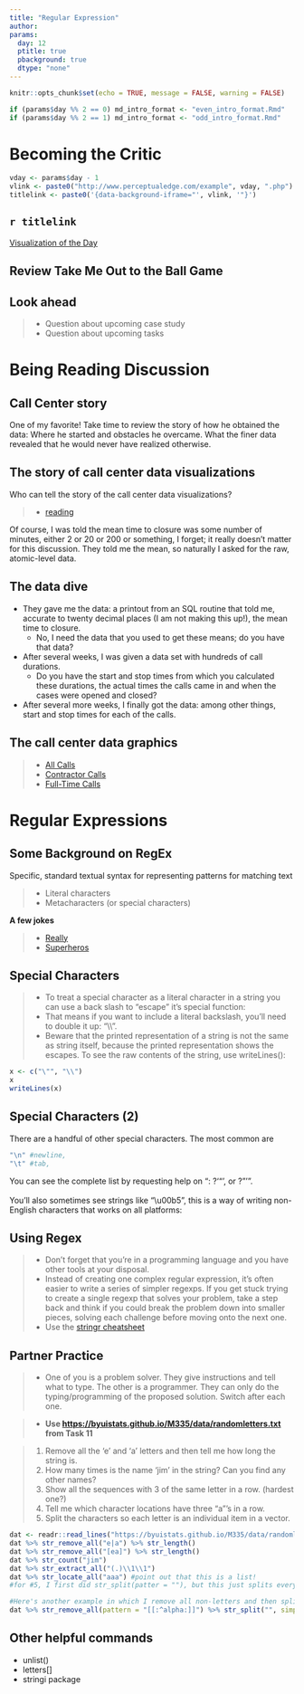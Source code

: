 ```yaml
---
title: "Regular Expression"
author: 
params:
  day: 12
  ptitle: true
  pbackground: true
  dtype: "none"
---
```



```r
knitr::opts_chunk$set(echo = TRUE, message = FALSE, warning = FALSE)

if (params$day %% 2 == 0) md_intro_format <- "even_intro_format.Rmd"
if (params$day %% 2 == 1) md_intro_format <- "odd_intro_format.Rmd"

```

# Becoming the Critic {data-background=#e8d725}

```r
vday <- params$day - 1
vlink <- paste0("http://www.perceptualedge.com/example", vday, ".php")
titlelink <- paste0('{data-background-iframe="', vlink, '"}')
```

## `r titlelink`

[Visualization of the Day](`r vlink`)



## Review Take Me Out to the Ball Game

## Look ahead

> - Question about upcoming case study
> - Question about upcoming tasks

# Being Reading Discussion {data-background=#e8d725}

## Call Center story

One of my favorite! Take time to review the story of how he obtained the data: Where he started and obstacles he overcame. What the finer data revealed that he would never have realized otherwise.

## The story of call center data visualizations

Who can tell the story of the call center data visualizations?  

> - [reading](http://biostat.mc.vanderbilt.edu/wiki/pub/Main/RafeDonahue/fscipdpfcbg_currentversion.pdf){target="blank"}

Of course, I was told the mean time to closure was some number of minutes, either 2 or 20 or 200 or something, I forget; it really doesn't matter for this discussion. They told me the mean, so naturally I asked for the raw, atomic-level data. 

## The data dive

- They gave me the data: a printout from an SQL routine that told me, accurate to twenty decimal places (I am not making this up!), the mean time to closure.
    - No, I need the data that you used to get these means; do you have that data?

- After several weeks, I was given a data set with hundreds of call durations.
    - Do you have the start and stop times from which you calculated these durations, the actual times the calls came in and when the cases were opened and closed?

- After several more weeks, I finally got the data: among other things, start and
stop times for each of the calls. 

## The call center data graphics

> - [All Calls](callcenter_all.png){target="blank"}
> - [Contractor Calls](callcenter_contract.png){target="blank"}
> - [Full-Time Calls](callcenter_fulltime.png){target="blank"}



# Regular Expressions {data-background=#e8d725}

## Some Background on RegEx

Specific, standard textual syntax for representing patterns for matching text

> - Literal characters
> - Metacharacters (or special characters)


**A few jokes**

> - [Really](http://geek-and-poke.com/geekandpoke/2013/12/3/yesterdays-regex)
> - [Superheros](https://www.explainxkcd.com/wiki/images/7/7b/regular_expressions.png)


## Special Characters

> - To treat a special character as a literal character in a string you can use a back slash to "escape" it's special function:
> - That means if you want to include a literal backslash, you'll need to double it up: "\\\\".
> - Beware that the printed representation of a string is not the same as string itself, because the printed representation shows the escapes. To see the raw contents of the string, use writeLines():

```r
x <- c("\"", "\\")
x
writeLines(x)
```


## Special Characters (2)

There are a handful of other special characters. The most common are 

```r
"\n" #newline, 
"\t" #tab, 
```

You can see the complete list by requesting help on ": ?'"', or ?"'". 
<br>
<br>
You'll also sometimes see strings like "\\u00b5", this is a way of writing non-English characters that works on all platforms:



## Using Regex

> - Don't forget that you're in a programming language and you have other tools at your disposal. 
> - Instead of creating one complex regular expression, it's often easier to write a series of simpler regexps. If you get stuck trying to create a single regexp that solves your problem, take a step back and think if you could break the problem down into smaller pieces, solving each challenge before moving onto the next one.
> - Use the [stringr cheatsheet](http://edrub.in/CheatSheets/cheatSheetStringr.pdf)

<!-- Talk them through the cheat sheet. The top half lists out some of the most commonly used shortcut functions in stringr package. Walk through most of them. Point out the patter of _all. Also, the benefit of the authofill. Emphasize the importance of str_c(..., collapse = ) 

May be worth pointing out what unlist() does as well


The bottom part of the cheat sheet are special expressions to capture certain/common patterns. These are the things you may type into the functions in the tope half for the "pattern" argument. Point out the Venn diagram like structure on the right and what some of them mean-->

## Partner Practice

> - One of you is a problem solver. They give instructions and tell what to type.
The other is a programmer. They can only do the typing/programming of the proposed solution.
Switch after each one.

> - **Use <https://byuistats.github.io/M335/data/randomletters.txt> from Task 11**

> 1. Remove all the 'e' and 'a' letters and then tell me how long the string is.
> 2. How many times is the name 'jim' in the string? Can you find any other names?
> 3. Show all the sequences with 3 of the same letter in a row. (hardest one?)
> 4. Tell me which character locations have three "a"'s in a row. 
> 5. Split the characters so each letter is an individual item in a vector.

<!-- It would be fun to search for 3 letter anagrams: bob, dad, pip, etc. -->

```r
dat <- readr::read_lines("https://byuistats.github.io/M335/data/randomletters.txt")
dat %>% str_remove_all("e|a") %>% str_length()
dat %>% str_remove_all("[ea]") %>% str_length()
dat %>% str_count("jim")
dat %>% str_extract_all("(.)\\1\\1")
dat %>% str_locate_all("aaa") #point out that this is a list!
#for #5, I first did str_split(patter = ""), but this just splits everything. I think the more correct answer is this. All the alphabet, and then the ^ reverses it to be all non-alphabet characters.

#Here's another example in which I remove all non-letters and then split them up
dat %>% str_remove_all(pattern = "[[:^alpha:]]") %>% str_split("", simplify = TRUE)   # Add this count if you want to count them up: %>% unlist() %>% length()

```

## Other helpful commands

- unlist()
- letters[]
- stringi package

<!-- Ask what each of these do -->